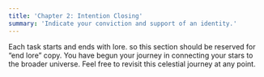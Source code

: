 ```yaml
---
title: 'Chapter 2: Intention Closing'
summary: 'Indicate your conviction and support of an identity.'
---
```


Each task starts and ends with lore. so this section should be reserved for “end lore” copy. You have begun your journey in connecting your stars to the broader universe. Feel free to revisit this celestial journey at any point.
